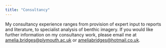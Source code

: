 ```yaml
---
title: "Consultancy"
---
```


My consultancy experience ranges from provision of expert input to reports and literature, to specialist analysis of benthic imagery. If you would like further information on my consultancy work, please email me at [amelia.bridges@plymouth.ac.uk](amelia.bridges@plymouth.ac.uk) or [ameliabridges@hotmail.co.uk](ameliabridges@hotmail.co.uk).